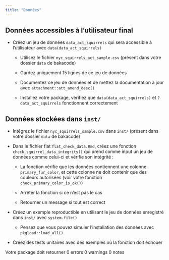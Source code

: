 ```yaml
---
title: "Données"
---
```


## Données accessibles à l'utilisateur final

- Créez un jeu de données `data_act_squirrels` qui sera accessible à l’utilisateur avec `data(data_act_squirrels)`

  - Utilisez le fichier `nyc_squirrels_act_sample.csv` (présent dans votre dossier `data` de bakacode)

  - Gardez uniquement 15 lignes de ce jeu de données
  
  - Documentez ce jeu de données et de mettez la documentation à jour avec `attachment::att_amend_desc()`
  
  - Installez votre package, vérifiez que `data(data_act_squirrels)` et `?data_act_squirrels` fonctionnent correctement
  
## Données stockées dans `inst/`

- Intégrez le fichier `nyc_squirrels_sample.csv` dans `inst/` (présent dans votre dossier `data` de bakacode)

- Dans le fichier flat `flat_check_data.Rmd`, créez une fonction `check_squirrel_data_integrity()` qui prend comme input un jeu de données comme celui-ci et vérifie son intégrité :

  - La fonction vérifie que les données contiennent une colonne `primary_fur_color`, et cette colonne ne doit contenir que des couleurs autorisées (voir votre fonction `check_primary_color_is_ok()`)
  
  - Arrêter la fonction si ce n’est pas le cas
  
  - Retourner un message si tout est correct
  
- Créez un exemple reproductible en utilisant le jeu de données enregistré dans `inst/` avec `system.file()`

  - Pensez que vous pouvez simuler l’installation des données avec `pkgload::load_all()`
  
- Créez des tests unitaires avec des exemples où la fonction doit échouer

::: {.callout-note collapse="false"}

Votre package doit retourner 0 errors 0 warnings 0 notes

:::
